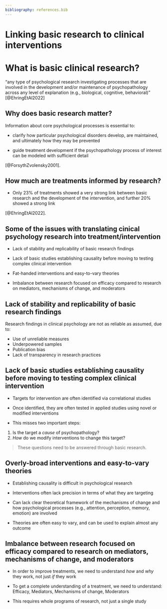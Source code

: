 ```yaml
---
bibliography: references.bib
---
```


# Linking basic research to clinical interventions {background-image="https://www.tees.ac.uk/Images/CommonImages/prospectus/PG/course_images/psychology.jpg" background-color="black"}

# What is basic clinical research?

"any type of psychological research investigating processes that are involved in the development and/or maintenance of psychopathology across any level of explanation (e.g., biological, cognitive, behavioral)" [@EhringEtAl2022]

## Why does basic research matter?

Information about core psychological processes is essential to:

-  clarify how particular psychological disorders develop, are maintained, and ultimately how they may be prevented

- guide treatment development if the psychopathology process of interest can be modeled with sufficient detail


:::{.aside}
[@ForsythZvolensky2001].
:::

## How much are treatments informed by research?

- Only 23% of treatments showed a very strong link between basic research and the development of the intervention, and further 20% showed a strong link 

:::{.aside}
[@EhringEtAl2022].
:::

## Some of the issues with translating cinical psychology research into treatment/intervention 

- Lack of stability and replicability of basic research findings

- Lack of basic studies establishing causality before moving to testing complex clinical intervention

- Fat-handed interventions and easy-to-vary theories

- Imbalance between research focused on efficacy compared to research on mediators, mechanisms of change, and moderators

## Lack of stability and replicability of basic research findings

Research findings in clinical psychology are not as reliable as assumed, due to:

- Use of unreliable measures
- Underpowered samples
- Publication bias
- Lack of transparency in research practices

## Lack of basic studies establishing causality before moving to testing complex clinical intervention

- Targets for intervention are often identified via correlational studies

- Once identified, they are often tested in applied studies using novel or modified interventions

- This misses two important steps:
1. Is the target a *cause* of psychopathology?
1. *How* do we modify interventions to change this target?

> These questions need to be answered through basic research.

## Overly-broad interventions and easy-to-vary theories

- Establishing causality is difficult in psychological research

- Interventions often lack precision in terms of what they are targeting

- Can lack clear theoretical framework of the mechanisms of change and how psychological processes (e.g., attention, perception, memory, emotion) are involved

- Theories are often easy to vary, and can be used to explain almost any outcome

## Imbalance between research focused on efficacy compared to research on mediators, mechanisms of change, and moderators

- In order to improve treatments, we need to understand *how* and *why* they work, not just *if* they work

- To get a complete understanding of a treatment, we need to understand: Efficacy, Mediators, Mechanisms of change, Moderators

- This requires whole programs of research, not just a single study